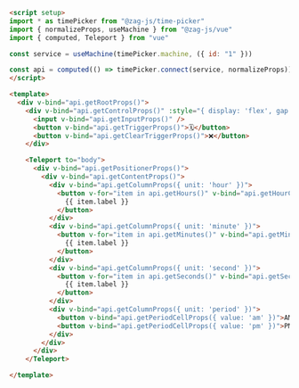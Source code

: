```html
<script setup>
import * as timePicker from "@zag-js/time-picker"
import { normalizeProps, useMachine } from "@zag-js/vue"
import { computed, Teleport } from "vue"

const service = useMachine(timePicker.machine, ({ id: "1" }))

const api = computed(() => timePicker.connect(service, normalizeProps))
</script>

<template>
  <div v-bind="api.getRootProps()">
    <div v-bind="api.getControlProps()" :style="{ display: 'flex', gap: '10px' }">
      <input v-bind="api.getInputProps()" />
      <button v-bind="api.getTriggerProps()">🗓</button>
      <button v-bind="api.getClearTriggerProps()">❌</button>
    </div>

    <Teleport to="body">
      <div v-bind="api.getPositionerProps()">
        <div v-bind="api.getContentProps()">
          <div v-bind="api.getColumnProps({ unit: 'hour' })">
            <button v-for="item in api.getHours()" v-bind="api.getHourCellProps({ value: item.value })">
              {{ item.label }}
            </button>
          </div>
          <div v-bind="api.getColumnProps({ unit: 'minute' })">
            <button v-for="item in api.getMinutes()" v-bind="api.getMinuteCellProps({ value: item.value })">
              {{ item.label }}
            </button>
          </div>
          <div v-bind="api.getColumnProps({ unit: 'second' })">
            <button v-for="item in api.getSeconds()" v-bind="api.getSecondCellProps({ value: item.value })">
              {{ item.label }}
            </button>
          </div>
          <div v-bind="api.getColumnProps({ unit: 'period' })">
            <button v-bind="api.getPeriodCellProps({ value: 'am' })">AM</button>
            <button v-bind="api.getPeriodCellProps({ value: 'pm' })">PM</button>
          </div>
        </div>
      </div>
    </Teleport>

</template>
```
